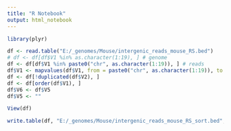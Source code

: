 ```yaml
---
title: "R Notebook"
output: html_notebook
---
```




```r

library(plyr)

df <- read.table("E:/_genomes/Mouse/intergenic_reads_mouse_RS.bed")
# df <- df[df$V1 %in% as.character(1:19), ] # genome
df <- df[df$V1 %in% paste0("chr", as.character(1:19)), ] # reads
df$V1 <- mapvalues(df$V1, from = paste0("chr", as.character(1:19)), to = as.character(1:19))
df <- df[!duplicated(df$V2), ]
df <- df[order(df$V1), ]
df$V6 <- df$V5
df$V5 <- ""

View(df)

write.table(df, "E:/_genomes/Mouse/intergenic_reads_mouse_RS_sort.bed", row.names = FALSE, col.names = FALSE, sep = "\t", quote = FALSE)

```




